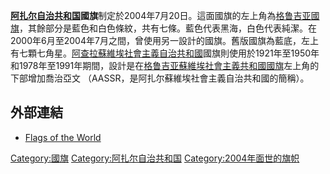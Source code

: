 {{NoteTA |G1=Country |1=zh-cn:阿扎尔;zh-tw:阿查拉; }}
{{Infobox flag
| Name = 阿扎尔自治共和国
| Article =  
| Use = 
| Image = Flag of Adjara.svg
| Design = 這面國旗的左上角為[[格鲁吉亚國旗|格鲁吉亚國旗]]，其餘部分是藍色和白色條紋，共有七條。藍色代表黑海，白色代表純潔。
| Adoption = 2004年7月20日
| Proportion = 2:3
| Image2 = Flag of Adjara (2000–2004).svg
| Nickname2 =
| Morenicks2 =
| Use2 = 
| Symbol2 =
| Proportion2 = 1:2
| Adoption2 =
| Design2 = 2000年至2004年的國旗
| Designer2 =
| Image3 = Flag of Ajarian ASSR.svg
| Nickname3 = 
| Morenicks3 = 
| Use3 = 
| Symbol3 = 
| Proportion3 = 1:2
| Adoption3 = 
| Design3 = [[阿查拉蘇維埃社會主義自治共和國|阿查拉蘇維埃社會主義自治共和國]]國旗
| Designer3 = 
| Image4= Adjaria-urg.svg
| Nickname4= 
| Morenicks4= 
| Use4= 
| Symbol4= 
| Proportion4=
| Adoption4= 
| Design4=  阿扎爾復興民主聯盟旗幟
| Designer4= 
| Image5 = 
| Design5= 
| Image6   = 
| Use6     = 
}}

'''[[阿扎尔自治共和國|阿扎尔自治共和国]]國旗'''制定於2004年7月20日。這面國旗的左上角為[[格鲁吉亚國旗|格鲁吉亚國旗]]，其餘部分是藍色和白色條紋，共有七條。藍色代表黑海，白色代表純潔。在2000年6月至2004年7月之間，曾使用另一設計的國旗。舊版國旗為藍底，左上有七顆七角星。[[阿查拉蘇維埃社會主義自治共和國|阿查拉蘇維埃社會主義自治共和國]]國旗則使用於1921年至1950年和1978年至1991年期間，設計是在[[格鲁吉亚蘇維埃社會主義共和國國旗|格鲁吉亚蘇維埃社會主義共和國國旗]]左上角的下部增加喬治亞文{{lang|ka|აასსრ}} （AASSR，是阿扎尔蘇維埃社會主義自治共和國的簡稱）。

== 外部連結 ==
* [http://www.fahnenversand.de/fotw/flags/ge-ad.html Flags of the World] {{Wayback|url=http://www.fahnenversand.de/fotw/flags/ge-ad.html |date=20201021070057 }}

[[Category:國旗|Category:國旗]]
[[Category:阿扎尔自治共和国|Category:阿扎尔自治共和国]]
[[Category:2004年面世的旗帜|Category:2004年面世的旗帜]]